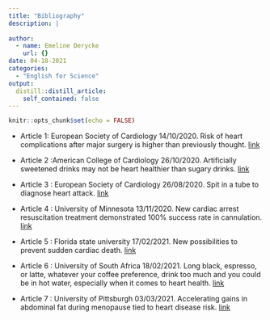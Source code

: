 ```yaml
---
title: "Bibliography"
description: |
  
author:
  - name: Emeline Derycke
    url: {}
date: 04-18-2021
categories:
  - "English for Science"
output:
  distill::distill_article:
    self_contained: false
---
```


```r
knitr::opts_chunk$set(echo = FALSE)
```

* Article 1: European Society of Cardiology 14/10/2020. Risk of heart complications after major surgery is higher than previously thought. [link](https://www.sciencedaily.com/releases/2020/10/201014201017.htm)

* Article 2 :American College of Cardiology 26/10/2020. Artificially sweetened drinks may not be heart healthier than sugary drinks. [link](https://www.sciencedaily.com/releases/2020/10/201026144524.htm)

* Article 3 : European Society of Cardiology 26/08/2020. Spit in a tube to diagnose heart attack. [link](https://www.sciencedaily.com/releases/2020/08/200826083019.htm )

* Article 4 : University of Minnesota 13/11/2020. New cardiac arrest resuscitation treatment demonstrated 100% success rate in cannulation. [link](https://www.sciencedaily.com/releases/2020/11/201113141802.htm)

* Article 5 : Florida state university 17/02/2021. New possibilities to prevent sudden cardiac death. [link](https://news.fsu.edu/news/health-medicine/2021/02/17/fsu-college-of-medicine-researcher-develops-new-possibilities-to-prevent-sudden-cardiac-death/)

* Article 6 : University of South Africa 18/02/2021. Long black, espresso, or latte, whatever your coffee preference, drink too much and you could be in hot water, especially when it comes to heart health. [link](https://www.unisa.edu.au/Media-Centre/Releases/2021/deja-brew-another-shot-for-lovers-of-coffee/)

* Article 7 : University of Pittsburgh 03/03/2021. Accelerating gains in abdominal fat during menopause tied to heart disease risk. [link](https://www.sciencedaily.com/releases/2021/03/210303142436.htm )

